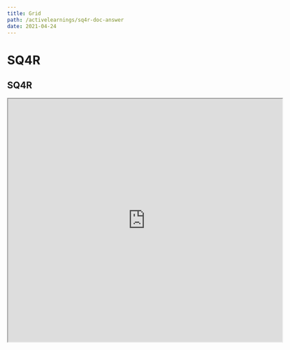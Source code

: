 ```yaml
---
title: Grid
path: /activelearnings/sq4r-doc-answer
date: 2021-04-24
---
```


# SQ4R

<h2 class="ui dividing header">SQ4R</h2>

<div class="highlighted example" data-class="grid">
  <iframe
    src="https://www.appsheet.com/start/c69be207-1198-4ff3-938a-ca06426d7b40"
    width="640"
    height="568"
  />
  <h4 class="ui header">Grids</h4>
  <p>
    A grid is a structure with a{" "}
    <a
      href="http://99designs.com/designer-blog/2013/03/21/history-of-the-grid-part-1/"
      target="_blank"
    >
      long history
    </a>{" "}
    used to align negative space in designs.
  </p>
  <p>Using a grid makes content appear to flow more naturally on your page.</p>
  <div class="ui ignored toggle animation checkbox">
    <input type="checkbox" name="animation" />
    <label>Toggle Animation</label>
  </div>
  <div class="ui ignored hidden divider"></div>
  <div class="ui grid">
    <div class="four wide column"></div>
    <div class="four wide column"></div>
    <div class="four wide column"></div>
    <div class="four wide column"></div>
  </div>
</div>
